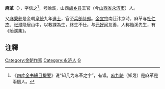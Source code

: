 '''麻革'''（{{bd|?||?|}}），字信之<ref>《[[四库全书總目提要|四库全书總目提要]]》说“知几为麻革之字”，有误。[[麻九畴|麻九畴]]（知幾）是麻革是兩個人。</ref>，号贻溪，山西[[虞乡县|虞乡县]]王官（今[[山西省|山西省]][[永济市|永济市]]）人。

父[[麻秉彝|麻秉彝]]是金朝[[皇統|皇統]]九年[[進士|進士]]，官至[[兵部侍郎|兵部侍郎]]。[[金宣宗|金宣宗]]南迁汴京時，麻革与[[杜仁杰|杜仁杰]]、[[张澄|张澄]]隐居山中，以教課為生，終生不仕，与[[元好问|元好问]]友善，人称贻溪先生，有《贻溪集》。

== 注釋 ==
{{reflist}}

{{金朝人物小作品}}
{{DEFAULTSORT:M}}
[[Category:金朝作家|Category:金朝作家]]
[[Category:永济人|Category:永济人]]
[[Category:麻姓|G]]